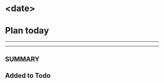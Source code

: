 # \<date\>

# Plan today

------------------------------------------------------------------------

------------------------------------------------------------------------

## SUMMARY

## Added to Todo

